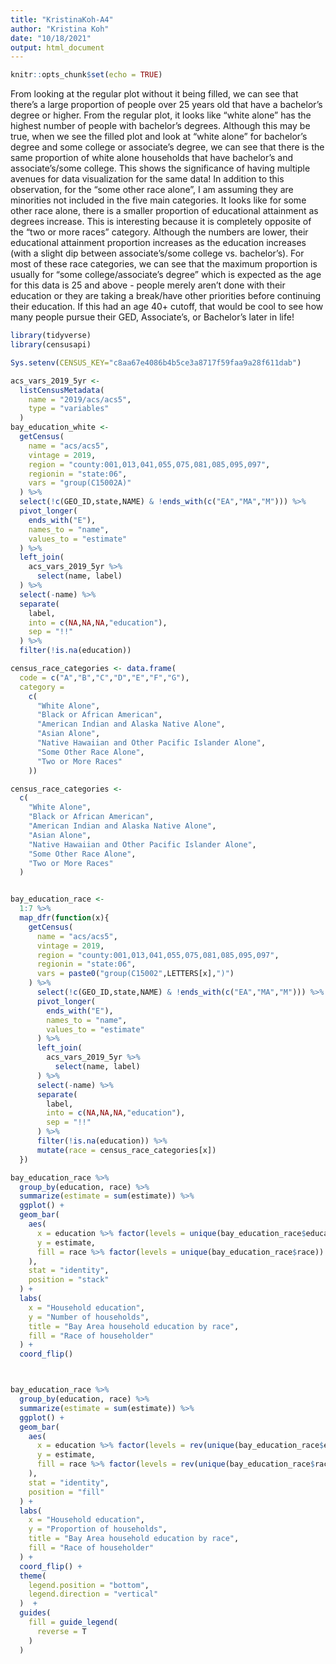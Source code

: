 ```yaml
---
title: "KristinaKoh-A4"
author: "Kristina Koh"
date: "10/18/2021"
output: html_document
---
```


```r
knitr::opts_chunk$set(echo = TRUE)
```

From looking at the regular plot without it being filled, we can see that there’s a large proportion of people over 25 years old that have a bachelor’s degree or higher. From the regular plot, it looks like “white alone” has the highest number of people with bachelor’s degrees. Although this may be true, when we see the filled plot and look at “white alone” for bachelor’s degree and some college or associate’s degree, we can see that there is the same proportion of white alone households that have bachelor’s and associate’s/some college. This shows the significance of having multiple avenues for data visualization for the same data! In addition to this observation, for the “some other race alone”, I am assuming they are minorities not included in the five main categories. It looks like for some other race alone, there is a smaller proportion of educational attainment as degrees increase. This is interesting because it is completely opposite of the “two or more races” category. Although the numbers are lower, their educational attainment proportion increases as the education increases (with a slight dip between associate’s/some college vs. bachelor’s). For most of these race categories, we can see that the maximum proportion is usually for “some college/associate’s degree” which is expected as the age for this data is 25 and above - people merely aren’t done with their education or they are taking a break/have other priorities before continuing their education. If this had an age 40+ cutoff, that would be cool to see how many people pursue their GED, Associate’s, or Bachelor’s later in life!

```r
library(tidyverse)
library(censusapi)

Sys.setenv(CENSUS_KEY="c8aa67e4086b4b5ce3a8717f59faa9a28f611dab")

acs_vars_2019_5yr <-
  listCensusMetadata(
    name = "2019/acs/acs5",
    type = "variables"
  )
bay_education_white <-
  getCensus(
    name = "acs/acs5",
    vintage = 2019,
    region = "county:001,013,041,055,075,081,085,095,097",
    regionin = "state:06",
    vars = "group(C15002A)"
  ) %>%
  select(!c(GEO_ID,state,NAME) & !ends_with(c("EA","MA","M"))) %>%
  pivot_longer(
    ends_with("E"),
    names_to = "name",
    values_to = "estimate"
  ) %>%
  left_join(
    acs_vars_2019_5yr %>% 
      select(name, label)
  ) %>% 
  select(-name) %>% 
  separate(
    label,
    into = c(NA,NA,NA,"education"),
    sep = "!!"
  ) %>% 
  filter(!is.na(education))

census_race_categories <- data.frame(
  code = c("A","B","C","D","E","F","G"),
  category =
    c(
      "White Alone",
      "Black or African American",
      "American Indian and Alaska Native Alone",
      "Asian Alone",
      "Native Hawaiian and Other Pacific Islander Alone",
      "Some Other Race Alone",
      "Two or More Races"
    ))

census_race_categories <- 
  c(
    "White Alone",
    "Black or African American",
    "American Indian and Alaska Native Alone",
    "Asian Alone",
    "Native Hawaiian and Other Pacific Islander Alone",
    "Some Other Race Alone",
    "Two or More Races"
  )


bay_education_race <-
  1:7 %>% 
  map_dfr(function(x){
    getCensus(
      name = "acs/acs5",
      vintage = 2019,
      region = "county:001,013,041,055,075,081,085,095,097",
      regionin = "state:06",
      vars = paste0("group(C15002",LETTERS[x],")")
    ) %>%
      select(!c(GEO_ID,state,NAME) & !ends_with(c("EA","MA","M"))) %>%
      pivot_longer(
        ends_with("E"),
        names_to = "name",
        values_to = "estimate"
      ) %>%
      left_join(
        acs_vars_2019_5yr %>% 
          select(name, label)
      ) %>% 
      select(-name) %>% 
      separate(
        label,
        into = c(NA,NA,NA,"education"),
        sep = "!!"
      ) %>% 
      filter(!is.na(education)) %>% 
      mutate(race = census_race_categories[x])
  })

```

```r
bay_education_race %>% 
  group_by(education, race) %>% 
  summarize(estimate = sum(estimate)) %>% 
  ggplot() +
  geom_bar(
    aes(
      x = education %>% factor(levels = unique(bay_education_race$education)),
      y = estimate,
      fill = race %>% factor(levels = unique(bay_education_race$race))
    ),
    stat = "identity",
    position = "stack"
  ) +
  labs(
    x = "Household education",
    y = "Number of households",
    title = "Bay Area household education by race",
    fill = "Race of householder"
  ) +
  coord_flip()



bay_education_race %>% 
  group_by(education, race) %>% 
  summarize(estimate = sum(estimate)) %>% 
  ggplot() +
  geom_bar(
    aes(
      x = education %>% factor(levels = rev(unique(bay_education_race$education))),
      y = estimate,
      fill = race %>% factor(levels = rev(unique(bay_education_race$race)))
    ),
    stat = "identity",
    position = "fill"
  ) +
  labs(
    x = "Household education",
    y = "Proportion of households",
    title = "Bay Area household education by race",
    fill = "Race of householder"
  ) +
  coord_flip() +
  theme(
    legend.position = "bottom",
    legend.direction = "vertical"
  )  +
  guides(
    fill = guide_legend(
      reverse = T
    )
  )
```



